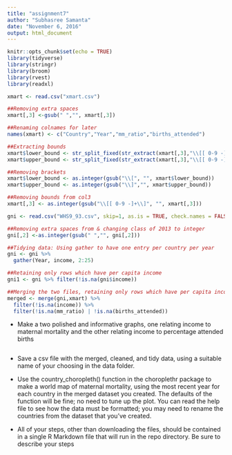 ```yaml
---
title: "assignment7"
author: "Subhasree Samanta"
date: "November 6, 2016"
output: html_document
---
```


```r
knitr::opts_chunk$set(echo = TRUE)
library(tidyverse)
library(stringr)
library(broom)
library(rvest)
library(readxl)

```

    
    
```r
xmart <- read.csv("xmart.csv")

##Removing extra spaces
xmart[,3] <-gsub(" ","", xmart[,3]) 

##Renaming colnames for later
names(xmart) <- c("Country","Year","mm_ratio","births_attended")

##Extracting bounds
xmart$lower_bound <- str_split_fixed(str_extract(xmart[,3],"\\[[ 0-9 -]+\\]"), "-", 2)[,1]
xmart$upper_bound <- str_split_fixed(str_extract(xmart[,3],"\\[[ 0-9 -]+\\]"), "-", 2)[,2]

##Removing brackets
xmart$lower_bound <- as.integer(gsub("\\[", "", xmart$lower_bound))
xmart$upper_bound <- as.integer(gsub("\\]","", xmart$upper_bound))

##Removing bounds from col3
xmart[,3] <- as.integer(gsub("\\[[ 0-9 -]+\\]", "", xmart[,3]))
```

```r
gni <- read.csv("WHS9_93.csv", skip=1, as.is = TRUE, check.names = FALSE)

##Removing extra spaces from & changing class of 2013 to integer
gni[,2] <-as.integer(gsub(" ","", gni[,2]))

##Tidying data: Using gather to have one entry per country per year
gni <- gni %>%
  gather(Year, income, 2:25)
```

```r

##Retaining only rows which have per capita income
gni1 <- gni %>% filter(!is.na(gni$income))

##Merging the two files, retaining only rows which have per capita income & maternal mortality or attended births
merged <- merge(gni,xmart) %>%
  filter(!is.na(income)) %>%
  filter(!is.na(mm_ratio) | !is.na(births_attended))

```

- Make a two polished  and informative graphs, one relating income to maternal mortality and the other relating income to percentage attended births
```r


```
- Save a csv file with the merged, cleaned, and tidy data, using a suitable name of your choosing in the data folder.

- Use the country_choropleth() function in the choroplethr package to make a world map of maternal mortality, using the most recent year for each country in the merged dataset you created. The defaults of the function will be fine; no need to tune up the plot. You can read the help file to see how the data must be formatted; you may need to rename the countries from the dataset that you've created.
- All of your steps, other than downloading the files, should be contained in a single R Markdown file that will run in the repo directory. Be sure to describe your steps
